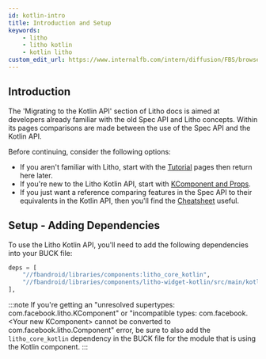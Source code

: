 ```yaml
---
id: kotlin-intro
title: Introduction and Setup
keywords:
    - litho
    - litho kotlin
    - kotlin litho
custom_edit_url: https://www.internalfb.com/intern/diffusion/FBS/browsefile/master/fbandroid/libraries/components/docs/kotlin/setup-and-intro.mdx
---
```



## Introduction

The 'Migrating to the Kotlin API' section of Litho docs is aimed at developers already familiar with the old Spec API and Litho concepts. Within its pages comparisons are made between the use of the Spec API and the Kotlin API.

Before continuing, consider the following options:

* If you aren't familiar with Litho, start with the [Tutorial](../tutorial/overview.md) pages then return here later.
* If you're new to the Litho Kotlin API, start with [KComponent and Props](basics.mdx).
* If you just want a reference comparing features in the Spec API to their equivalents in the Kotlin API, then you'll find the [Cheatsheet](cheatsheet-primitives.mdx) useful.

## Setup - Adding Dependencies

To use the Litho Kotlin API, you'll need to add the following dependencies into your BUCK file:

```python title="BUCK"
deps = [
    "//fbandroid/libraries/components:litho_core_kotlin",
    "//fbandroid/libraries/components/litho-widget-kotlin/src/main/kotlin/com/facebook/litho/kotlin/widget:widget", # for widgets
],
```

:::note
If you're getting an "unresolved supertypes: com.facebook.litho.KComponent" or "incompatible types: com.facebook.&lt;Your new KComponent&gt; cannot be converted to com.facebook.litho.Component" error, be sure to also add the `litho_core_kotlin` dependency in the BUCK file for the module that is using the Kotlin component.
:::
